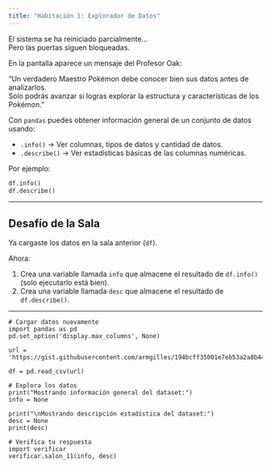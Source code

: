 ```yaml
---
title: "Habitación 1: Explorador de Datos"
---
```


El sistema se ha reiniciado parcialmente...  
Pero las puertas siguen bloqueadas.  

En la pantalla aparece un mensaje del Profesor Oak:

<div class="alert alert-info">
"Un verdadero Maestro Pokémon debe conocer bien sus datos antes de analizarlos.  
Solo podrás avanzar si logras explorar la estructura y características de los Pokémon."
</div>

::: {.callout-tip title="Explorar Datos en Python" collapse="true"}

Con `pandas` puedes obtener información general de un conjunto de datos usando:

- `.info()` → Ver columnas, tipos de datos y cantidad de datos.  
- `.describe()` → Ver estadísticas básicas de las columnas numéricas.

Por ejemplo:

```python
df.info()
df.describe()
```
:::

---

## Desafío de la Sala

Ya cargaste los datos en la sala anterior (`df`).

Ahora:

1. Crea una variable llamada `info` que almacene el resultado de `df.info()` (solo ejecutarlo está bien).  
2. Crea una variable llamada `desc` que almacene el resultado de `df.describe()`.

---

```pyodide-python
# Cargar datos nuevamente
import pandas as pd
pd.set_option('display.max_columns', None)

url = 'https://gist.githubusercontent.com/armgilles/194bcff35001e7eb53a2a8b441e8b2c6/raw/92200bc0a673d5ce2110aaad4544ed6c4010f687/pokemon.csv'

df = pd.read_csv(url)

# Explora los datos
print("Mostrando información general del dataset:")
info = None

print("\nMostrando descripción estadística del dataset:")
desc = None
print(desc)

# Verifica tu respuesta
import verificar
verificar.salon_11(info, desc)
```